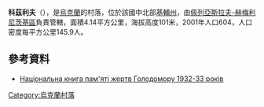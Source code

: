 {{coord|50|12|55|N|31|34|14|E|scale:30000|display=title}}

'''科茲利夫'''（{{lang-uk|Козлів}}），是[[烏克蘭|烏克蘭]]的村落，位於該國中北部[[基輔州|基輔州]]，由[[佩列亞斯拉夫-赫梅利尼茨基區|佩列亞斯拉夫-赫梅利尼茨基區]]負責管轄，面積4.14平方公里，海拔高度101米，2001年人口604，人口密度每平方公里145.9人。

==參考資料==
*[https://web.archive.org/web/20130925094429/http://www.memory.gov.ua/data/upload/publication/main/ua/1090/19.pdf Національна книга пам'яті жертв Голодомору 1932-33 років]

{{Ukraine-geo-stub}}
[[Category:烏克蘭村落|Category:烏克蘭村落]]